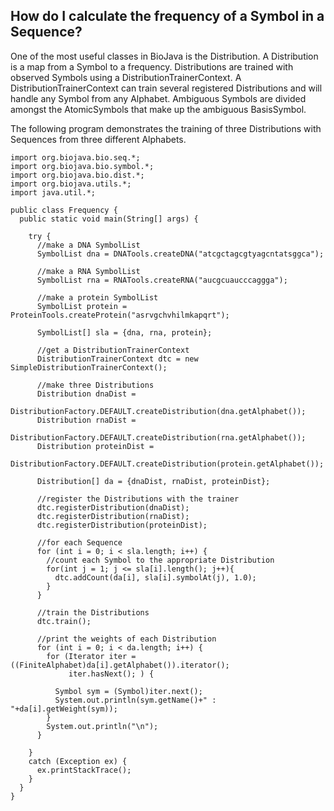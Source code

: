 == How do I calculate the frequency of a Symbol in a Sequence? ==

One of the most useful classes in BioJava is the Distribution. A Distribution is a map from a Symbol to a frequency. Distributions are trained with observed Symbols using a DistributionTrainerContext. A DistributionTrainerContext can train several registered Distributions and will handle any Symbol from any Alphabet. Ambiguous Symbols are divided amongst the AtomicSymbols that make up the ambiguous BasisSymbol.

The following program demonstrates the training of three Distributions with Sequences from three different Alphabets.

<pre>
import org.biojava.bio.seq.*;
import org.biojava.bio.symbol.*;
import org.biojava.bio.dist.*;
import org.biojava.utils.*;
import java.util.*;

public class Frequency {
  public static void main(String[] args) {

    try {
      //make a DNA SymbolList
      SymbolList dna = DNATools.createDNA("atcgctagcgtyagcntatsggca");

      //make a RNA SymbolList
      SymbolList rna = RNATools.createRNA("aucgcuaucccaggga");

      //make a protein SymbolList
      SymbolList protein = ProteinTools.createProtein("asrvgchvhilmkapqrt");

      SymbolList[] sla = {dna, rna, protein};

      //get a DistributionTrainerContext
      DistributionTrainerContext dtc = new SimpleDistributionTrainerContext();

      //make three Distributions
      Distribution dnaDist =
          DistributionFactory.DEFAULT.createDistribution(dna.getAlphabet());
      Distribution rnaDist =
          DistributionFactory.DEFAULT.createDistribution(rna.getAlphabet());
      Distribution proteinDist =
          DistributionFactory.DEFAULT.createDistribution(protein.getAlphabet());

      Distribution[] da = {dnaDist, rnaDist, proteinDist};

      //register the Distributions with the trainer
      dtc.registerDistribution(dnaDist);
      dtc.registerDistribution(rnaDist);
      dtc.registerDistribution(proteinDist);

      //for each Sequence
      for (int i = 0; i < sla.length; i++) {
        //count each Symbol to the appropriate Distribution
        for(int j = 1; j <= sla[i].length(); j++){
          dtc.addCount(da[i], sla[i].symbolAt(j), 1.0);
        }
      }

      //train the Distributions
      dtc.train();

      //print the weights of each Distribution
      for (int i = 0; i < da.length; i++) {
        for (Iterator iter = ((FiniteAlphabet)da[i].getAlphabet()).iterator();
             iter.hasNext(); ) {

          Symbol sym = (Symbol)iter.next();
          System.out.println(sym.getName()+" : "+da[i].getWeight(sym));
        }
        System.out.println("\n");
      }

    }
    catch (Exception ex) {
      ex.printStackTrace();
    }
  }
}
</pre>